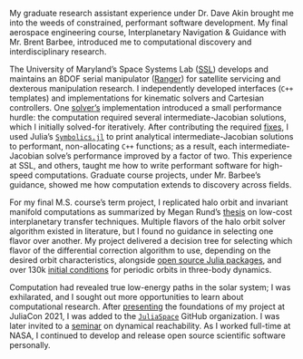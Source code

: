My graduate research assistant experience under Dr. Dave Akin brought me 
into the weeds of constrained, performant software development. My final
aerospace engineering course, Interplanetary Navigation & 
Guidance with Mr. Brent Barbee, introduced me to computational discovery
and interdisciplinary research.

The University of Maryland's Space Systems Lab
([SSL](https://ssl.umd.edu)) develops and maintains an 8DOF serial manipulator 
([Ranger](https://ssl.umd.edu/ranger)) for satellite servicing and dexterous 
manipulation research. I independently developed interfaces (`C++` templates) 
and implementations for kinematic solvers and Cartesian controllers. One
[solver's](https://onlinelibrary.wiley.com/doi/abs/10.1002/1097-4563(200009)17:9%3C453::AID-ROB1%3E3.0.CO;2-A)
implementation introduced a small performance hurdle: the computation required 
several intermediate-Jacobian solutions, which I initially solved-for iteratively. 
After contributing the 
required [fixes](https://github.com/JuliaSymbolics/Symbolics.jl/pull/72), 
I used Julia's [`Symbolics.jl`](https://symbolics.juliasymbolics.org/)
to print analytical intermediate-Jacobian solutions to performant, 
non-allocating `C++` functions; as a result, each intermediate-Jacobian 
solve's performance improved by a factor of two. This experience at SSL,
and others, taught me how to write performant software for high-speed 
computations. Graduate course projects, under Mr. Barbee's guidance, showed
me how computation extends to discovery across fields.

For my final M.S. course's term project, I replicated halo orbit
and invariant manifold computations as summarized by Megan Rund's 
[thesis](https://digitalcommons.calpoly.edu/theses/1853/) on low-cost
interplanetary transfer techniques. Multiple flavors of the halo orbit 
solver algorithm existed in literature, but I found no guidance in selecting 
one flavor over another. My project delivered a decision tree for selecting
which flavor of the differential correction algorithm to use, depending on 
the desired orbit characteristics, alongside 
[open source Julia packages](https://github.com/cadojo/GeneralAstrodynamics.jl),
and over 130k 
[initial conditions](https://github.com/cadojo/CR3BP-Manifold-Research)
for periodic orbits in three-body dynamics. 

Computation had revealed true low-energy paths in the 
solar system; I was exhilarated, and I sought out more opportunities to learn about computational research. After 
[presenting](https://youtu.be/WnvKaUsGv8w)
the foundations of my project at JuliaCon 2021, I was added to the
[`JuliaSpace`](https://github.com/JuliaSpace) GitHub organization. I was 
later invited to a [seminar](https://juliareach.github.io/juliareach-days-3/) 
on dynamical reachability. As I worked full-time at NASA,
I continued to develop and release open source scientific software
personally.
